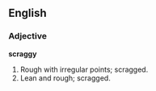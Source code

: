 ==English==

===Adjective===

'''scraggy'''

#Rough with irregular points; scragged.
#Lean and rough; scragged.